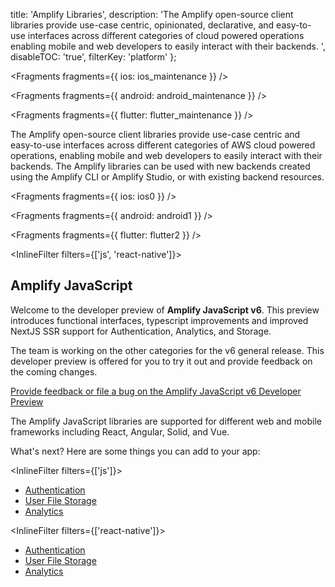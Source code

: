   title: 'Amplify Libraries',
  description:
    'The Amplify open-source client libraries provide use-case centric, opinionated, declarative, and easy-to-use interfaces across different categories of cloud powered operations enabling mobile and web developers to easily interact with their backends. ',
  disableTOC: 'true',
  filterKey: 'platform'
};


<Fragments fragments={{ ios: ios_maintenance }} />


<Fragments fragments={{ android: android_maintenance }} />


<Fragments fragments={{ flutter: flutter_maintenance }} />

The Amplify open-source client libraries provide use-case centric and easy-to-use interfaces across different categories of AWS cloud powered operations, enabling mobile and web developers to easily interact with their backends. The Amplify libraries can be used with new backends created using the Amplify CLI or Amplify Studio, or with existing backend resources.


<Fragments fragments={{ ios: ios0 }} />


<Fragments fragments={{ android: android1 }} />


<Fragments fragments={{ flutter: flutter2 }} />

<InlineFilter filters={['js', 'react-native']}>

## Amplify JavaScript

<Callout warning>

Welcome to the developer preview of **Amplify JavaScript v6**. This preview introduces functional interfaces, typescript improvements and improved NextJS SSR support  for Authentication, Analytics, and Storage.

The team is working on the other categories for the v6 general release. This developer preview is offered for you to try it out and provide feedback on the coming changes. 

[Provide feedback or file a bug on the Amplify JavaScript v6 Developer Preview](https://github.com/aws-amplify/amplify-js/issues/new?assignees=&labels=pending-triage,v6-dev-preview&projects=&template=1.bug_report.yaml)

</Callout>

The Amplify JavaScript libraries are supported for different web and mobile frameworks including React, Angular, Solid, and Vue.

What's next? Here are some things you can add to your app:

<InlineFilter filters={['js']}>

- [Authentication](/lib-v1/auth/getting-started)
- [User File Storage](/lib-v1/storage/getting-started)
- [Analytics](/lib-v1/analytics/getting-started)

</InlineFilter>

<InlineFilter filters={['react-native']}>

- [Authentication](/lib-v1/auth/getting-started)
- [User File Storage](/lib-v1/storage/getting-started)
- [Analytics](/lib-v1/analytics/getting-started)

</InlineFilter>

</InlineFilter>
